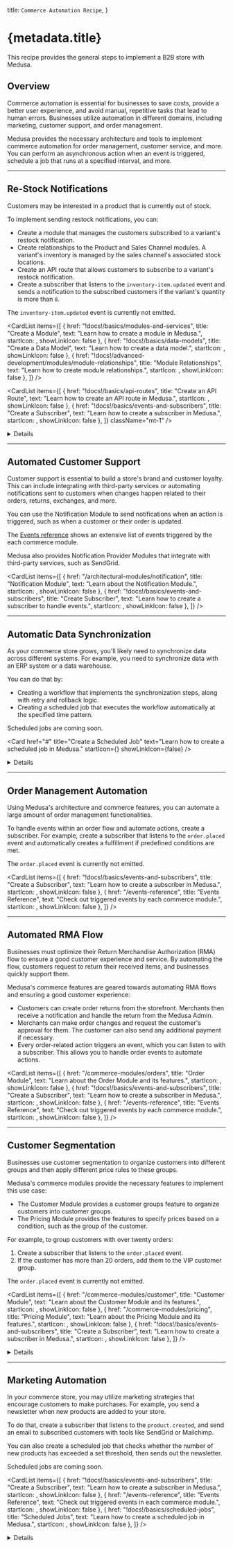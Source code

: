 
  title: `Commerce Automation Recipe`,
}

# {metadata.title}

This recipe provides the general steps to implement a B2B store with Medusa.

## Overview

Commerce automation is essential for businesses to save costs, provide a better user experience, and avoid manual, repetitive tasks that lead to human errors. Businesses utilize automation in different domains, including marketing, customer support, and order management.

Medusa provides the necessary architecture and tools to implement commerce automation for order management, customer service, and more. You can perform an asynchronous action when an event is triggered, schedule a job that runs at a specified interval, and more.

---

## Re-Stock Notifications

Customers may be interested in a product that is currently out of stock.

To implement sending restock notifications, you can:

- Create a module that manages the customers subscribed to a variant's restock notification.
- Create relationships to the Product and Sales Channel modules. A variant's inventory is managed by the sales channel's associated stock locations.
- Create an API route that allows customers to subscribe to a variant's restock notification.
- Create a subscriber that listens to the `inventory-item.updated` event and sends a notification to the subscribed customers if the variant's quantity is more than `0`.

<Note type="soon">

The `inventory-item.updated` event is currently not emitted. 

</Note>

<CardList items={[
  {
    href: "!docs!/basics/modules-and-services",
    title: "Create a Module",
    text: "Learn how to create a module in Medusa.",
    startIcon: <AcademicCapSolid />,
    showLinkIcon: false
  },
  {
    href: "!docs!/basics/data-models",
    title: "Create a Data Model",
    text: "Learn how to create a data model.",
    startIcon: <AcademicCapSolid />,
    showLinkIcon: false
  },
  {
    href: "!docs!/advanced-development/modules/module-relationships",
    title: "Module Relationships",
    text: "Learn how to create module relationships.",
    startIcon: <AcademicCapSolid />,
    showLinkIcon: false
  },
]} />

<CardList items={[
  {
    href: "!docs!/basics/api-routes",
    title: "Create an API Route",
    text: "Learn how to create an API route in Medusa.",
    startIcon: <AcademicCapSolid />,
    showLinkIcon: false
  },
  {
    href: "!docs!/basics/events-and-subscribers",
    title: "Create a Subscriber",
    text: "Learn how to create a subscriber in Medusa.",
    startIcon: <AcademicCapSolid />,
    showLinkIcon: false
  },
]} className="mt-1" />

<Details summaryContent="Example">

  In this example, you'll create a Restock Notification Module with the features explained above.

  ### Create Restock Notification Module

  Start by creating the `src/modules/restock-notification` directory.

  Then, create the file `src/modules/restock-notification/models/restock-notification.ts` with the following content:

  ["14", "email", "The email of the customer to send the notification to when the item is restocked."],
  ["17", "variant_id", "The ID of the variant the customer is subscribed to."],
  ["20", "sales_channel_id", "The ID of the sales channel the customer is viewing the product variant from."]
]

  ```ts title="src/modules/restock-notification/models/restock-notification.ts" highlights={restockModelHighlights} collapsibleLines="1-7" expandButtonLabel="Show Imports"
  import { BaseEntity } from "@medusajs/utils"
  import { 
    Entity, 
    PrimaryKey, 
    Property
  } from "@mikro-orm/core";

  @Entity()
  export class RestockNotification extends BaseEntity {
    @PrimaryKey({ columnType: "text" })
    id!: string

    @Property({ columnType: "text" })
    email: string

    @Property({ columnType: "text" })
    variant_id: string

    @Property({ columnType: "text" })
    sales_channel_id: string
  }
  ```

  This creates a `RestockNotification` data model with the following fields:

  - `email`: The email of the customer to send the notification to when the item is restocked.
  - `variant_id`: The ID of the variant the customer is subscribed to. This will later be used to form a relationship with the `ProductVariant` data model of the Product Module.
  - `sales_channel_id`: The ID of the sales channel the customer is viewing the product variant from. This will later be used to form a relationship with the `SalesChannel` data model of the Sales Channel Module.

  Since a variant's inventory is managed based on the locations of each sales channel, you have to specify which sales channel to check stock quantity in.

  Next, create the file `src/modules/restock-notification/migrations/Migration20240516140616.ts` with the following content:

  ```ts title="src/modules/restock-notification/migrations/Migration20240516140616.ts"
  import { Migration } from '@mikro-orm/migrations';

  export class Migration20240516140616 extends Migration {

    async up(): Promise<void> {
      this.addSql('create table if not exists "restock_notification" ("id" text not null, "email" text not null, "variant_id" text not null, "sales_channel_id" text not null, constraint "restock_notification_pkey" primary key ("id"));');
    }

    async down(): Promise<void> {
      this.addSql('drop table if exists "restock_notification" cascade;');
    }

  }
  ```

  You'll run the migration to reflect the changes on the database after finishing the module's definition.
  
  Now, create the file `src/types/restock-notification/index.ts` that holds common types to be used in the module's main service:

  ```ts title="src/types/restock-notification/index.ts"
  import { ProductVariantDTO, SalesChannelDTO } from "@medusajs/types"

  export type RestockNotificationDTO = {
    id: string
    email: string
    variant_id: string
    sales_channel_id: string
    variant?: ProductVariantDTO
    sales_channel?: SalesChannelDTO
  }

  export type CreateRestockNotificationDTO = {
    email: string
    variant_id: string
    sales_channel_id: string
  }

  ```

  Then, create the module's main service at `src/modules/restock-notification/service.ts` with the following content:

  ["17", "abstractModuleServiceFactory", "Extend the service factory to have basic data management features."],
  ["43", "", "Define a relationship to the `ProductVariant` data model of the Product Module."],
  ["52", "", "Define a relationship to the `SalesChannel` data model of the Sales Channel Module."],
  ["61", "create", "Implement the method to create a restock notification."]
]

  ```ts title="src/modules/restock-notification/service.ts" highlights={restockModuleService} collapsibleLines="1-5" expandButtonLabel="Show Imports"
  import { Modules, ModulesSdkUtils } from "@medusajs/utils"
  import { RestockNotification } from "./models/restock-notification"
  import { ModuleJoinerConfig, ModulesSdkTypes } from "@medusajs/types"
  import { CreateRestockNotificationDTO, RestockNotificationDTO } from "../../types/restock-notification"

  type InjectedDependencies = {
    restockNotificationService: ModulesSdkTypes.InternalModuleService<any>
  }

  type AllModelDTOs = {
    RestockNotification: {
      dto: RestockNotificationDTO
    }
  }

  class RestockNotificationModuleService extends ModulesSdkUtils
    .abstractModuleServiceFactory<
      InjectedDependencies,
      RestockNotificationDTO,
      AllModelDTOs
    >(RestockNotification, []) {
      restockNotificationService_: ModulesSdkTypes.InternalModuleService<RestockNotification>

      constructor({ restockNotificationService }: InjectedDependencies) {
        // @ts-ignore
        super(...arguments)
        this.restockNotificationService_ = restockNotificationService
      }

      __joinerConfig(): ModuleJoinerConfig {
        return {
          serviceName: "restockNotificationModuleService",
          alias: [
            {
              name: "restock_notification",
              args: {
                entity: RestockNotification.name
              }
            }
          ],
          relationships: [
            {
              serviceName: Modules.PRODUCT,
              alias: "variant",
              primaryKey: "id",
              foreignKey: "variant_id",
              args: {
                methodSuffix: "Variants"
              }
            },
            {
              serviceName: Modules.SALES_CHANNEL,
              alias: "sales_channel",
              primaryKey: "id",
              foreignKey: "sales_channel_id",
            }
          ]
        }
      }

      async create (data: CreateRestockNotificationDTO): Promise<RestockNotificationDTO> {
        const restockNotification = await this.restockNotificationService_.create(
          data
        )

        return restockNotification
      }
    }

  export default RestockNotificationModuleService
  ```

  In the module's main service, you:

  - Extend the service factory to have basic data management features.
  - Define a relationship to the `ProductVariant` data model of the Product Module.
  - Define a relationship to the `SalesChannel` data model of the Sales Channel Module.
  - Implement the `create` method to create a restock notification.

  Next, create the module's definition file `src/modules/restock-notification/index.ts` with the following content:

  ```ts title="src/modules/restock-notification/index.ts"
  import RestockNotificationModuleService from "./service";

  export default {
    service: RestockNotificationModuleService
  }
  ```

  Finally, add the module to the `modules` object in `medusa-config.js`:

  ```js title="medusa-config.js"
  module.exports = defineConfig({
    // ...
    modules: {
      "restockNotificationModuleService": {
        resolve: "./modules/restock-notification",
        definition: {
          isQueryable: true
        }
      },
    }
  })
  ```

  You can now run the module's migrations with the following command:

  ```bash npm2yarn
  npx medusa migrations run
  ```

  ### Create Restock Notification API Route

  Create the file `src/api/store/restock-notification/route.ts` with the following content:

  ```ts title="src/api/store/restock-notification/route.ts" collapsibleLines="1-10" expandButtonLabel="Show Imports"
  import type { 
    MedusaRequest, 
    MedusaResponse
  } from "@medusajs/medusa";
  import RestockNotificationModuleService 
    from "../../../modules/restock-notification/service";
  import { 
    CreateRestockNotificationDTO
  } from "../../../types/restock-notification";

  type RestockNotificationReq = CreateRestockNotificationDTO

  export async function POST(
    req: MedusaRequest<RestockNotificationReq>, 
    res: MedusaResponse
  ) {
    const restockNotificationModuleService: 
      RestockNotificationModuleService = req.scope.resolve(
        "restockNotificationModuleService"
      )

    await restockNotificationModuleService.create(
      req.body
    )

    res.json({
      success: true
    })
  }
  ```

  This creates a `POST` API route at `/store/restock-notification`. It accepts the `email`, `variant_id`, and `sales_channel_id` request body parameters and creates a restock notification.

  ### Create Inventory Item Updated Subscriber

  <Note type="soon">

  The `inventory-item.updated` event is currently not emitted. The subscriber will only work once the event is emitted.

  </Note>

  To handle the sending of the restock notifications, create the file `src/subscribers/inventory-item-update.ts` with the following content:

  ["48", "inventoryVariantLinkService", "Retrieve an instance of the link service for the product-variant-inventory-item link module."],
  ["55", "inventoryVariantItems", "Retrieve the variants linked to the updated inventory item."],
  ["68", "restockQuery", "Assemble the query to retrieve the restock notifications with their associated variants."],
  ["81", "restockNotifications", "Retrieve the restock notifications using the query."],
  ["84", "salesChannelLocationService", "Retrieve an instance of the link service for the sales-channel-stock-location link module."],
  ["93", "salesChannelLocations", "Retrieve the stock locations linked to the restock notification's sales channel."],
  ["107", "availableQuantity", "Retrieve the available quantity of the variant in the retrieved stock locations."],
  ["116", "continue", "Only send the notification if the available quantity is greater than `0`"],
  ["119", "create", "Send the notification to the customer using the Notification Module."],
  ["122", '"test_template"', "Replace with the actual template used for sending the email."],
  ["123", "data", "The data to send along to the third-party service sending the notification."],
  ["131", "delete", "Delete the restock notification to not send the notification again."]
]

  ```ts title="src/subscribers/inventory-item-update.ts" highlights={subscriberHighlights} collapsibleLines="1-23" expandButtonLabel="Show Imports"
  import type {
    SubscriberArgs,
    SubscriberConfig,
  } from "@medusajs/medusa"
  import { 
    IInventoryServiceNext, 
    INotificationModuleService, 
    RemoteQueryFunction
  } from "@medusajs/types"
  import { 
    ContainerRegistrationKeys, 
    Modules, 
    remoteQueryObjectFromString
  } from "@medusajs/utils"
  import { 
    RestockNotificationDTO
  } from "../types/restock-notification"
  import { 
    RemoteLink
  } from "@medusajs/modules-sdk"
  import RestockNotificationModuleService 
    from "../modules/restock-notification/service"

  // subscriber function
  export default async function inventoryItemUpdateHandler({
    data,
    container
  }: SubscriberArgs<{ id: string }>) {
    const remoteQuery: RemoteQueryFunction = container.resolve(
      ContainerRegistrationKeys.REMOTE_QUERY
    )
    const remoteLink: RemoteLink = container.resolve(
      ContainerRegistrationKeys.REMOTE_LINK
    )
    const restockNotificationModuleService: 
      RestockNotificationModuleService = container.resolve(
        "restockNotificationModuleService"
      )
    const inventoryModuleService: IInventoryServiceNext = 
      container.resolve(Modules.INVENTORY)
    const notificationModuleService: INotificationModuleService =
      container.resolve(
        Modules.NOTIFICATION
      )

    const inventoryItemId = "data" in data ? data.data.id : data.id

    const inventoryVariantLinkService = remoteLink.getLinkModule(
      Modules.PRODUCT, 
      "variant_id", 
      Modules.INVENTORY, 
      "inventory_item_id"
    )

    const inventoryVariantItems = 
      await inventoryVariantLinkService.list({
        inventory_item_id: [inventoryItemId]
      }) as {
        variant_id: string,
        inventory_item_id: string
      }[]

    if (!inventoryVariantItems.length) {
      console.log("no inventory variant items")
      return
    }

    const restockQuery = remoteQueryObjectFromString({
      entryPoint: "restock_notification",
      fields: [
        "email",
        "variant.name"
      ],
      variables: {
        filters: {
          variant_id: inventoryVariantItems[0].variant_id
        }
      }
    })

    const restockNotifications: RestockNotificationDTO[] = 
      await remoteQuery(restockQuery)

    const salesChannelLocationService = remoteLink.getLinkModule(
      Modules.SALES_CHANNEL,
      "sales_channel_id",
      Modules.STOCK_LOCATION,
      "stock_location_id"
    )

    for (const restockNotification of restockNotifications) {
      const salesChannelLocations = 
        await salesChannelLocationService.list({
          sales_channel_id: [
            restockNotification.sales_channel_id
          ]
        }) as {
          stock_location_id: string
          sales_channel_id: string
        }[]

      if (!salesChannelLocations.length) {
        continue
      }

      const availableQuantity = await inventoryModuleService
        .retrieveAvailableQuantity(
          inventoryItemId,
          salesChannelLocations.map(
            (salesChannelLocation) => 
              salesChannelLocation.stock_location_id
          )
        )

      if (availableQuantity === 0) {
        continue
      }
      
      notificationModuleService.create({
        to: restockNotification.email,
        channel: "email",
        template: "test_template",
        data: {
          variant_id: restockNotification.variant_id,
          variant_name: restockNotification.variant.title
          // other data...
        }
      })

      // delete the restock notification
      await restockNotificationModuleService.delete(restockNotification.id)
    }
  }

  // subscriber config
  export const config: SubscriberConfig = {
    event: "inventory-item.updated",
  }
  ```

  This adds a subscriber to the `inventory-item.updated` event. In the subscriber handler function, you:

  - Retrieve an instance of the link service for the product-variant-inventory-item link module.
  - Retrieve the variants linked to the updated inventory item.
  - Retrieve the restock notifications of those variants.
  - For each restock notification, you:
      - Retrieve its quantity based on the stock location associated with the restock notification's sales channel.
      - If the quantity is greater than `0`, you send a notification using the Notification Module and delete the restock notification.

</Details>

---

## Automated Customer Support

Customer support is essential to build a store's brand and customer loyalty. This can include integrating with third-party services or automating notifications sent to customers when changes happen related to their orders, returns, exchanges, and more.

You can use the Notification Module to send notifications when an action is triggered, such as when a customer or their order is updated.

<Note title="Tip">

The [Events reference](../../events-reference/page.mdx) shows an extensive list of events triggered by the each commerce module.

</Note>

Medusa also provides Notification Provider Modules that integrate with third-party services, such as SendGrid.

<CardList items={[
  {
    href: "/architectural-modules/notification",
    title: "Notification Module",
    text: "Learn about the Notification Module.",
    startIcon: <AcademicCapSolid />,
    showLinkIcon: false
  },
  {
    href: "!docs!/basics/events-and-subscribers",
    title: "Create Subscriber",
    text: "Learn how to create a subscriber to handle events.",
    startIcon: <AcademicCapSolid />,
    showLinkIcon: false
  },
]} />

---

## Automatic Data Synchronization

As your commerce store grows, you'll likely need to synchronize data across different systems. For example, you need to synchronize data with an ERP system or a data warehouse.

You can do that by:

- Creating a workflow that implements the synchronization steps, along with retry and rollback logic.
- Creating a scheduled job that executes the workflow automatically at the specified time pattern.

<Note type="soon">

Scheduled jobs are coming soon.

</Note>

<Card
  href="#"
  title="Create a Scheduled Job"
  text="Learn how to create a scheduled job in Medusa."
  startIcon={<AcademicCapSolid />}
  showLinkIcon={false}
/>

<Details summaryContent="Example: Synchronizing products with a third-party service">

  For example, create the file `src/workflows/sync-products.ts` with the following content:

  ["9", "retrieveStoreStep", "A step that retrieves the store by its ID."],
  ["25", "retrieveProductsToUpdateStep", "A step that retrieves the products to update based on a last update date."],
  ["45", "syncProductsStep", "A step to sync the product with a third-party service."],
  ["48", "productSyncModuleService", "Assuming this is a custom module's main service that provides connection to the third-party service."],
  ["52", "productsBeforeSync", "Retrieve old product data from third-party service for compensation function."],
  ["57", "sync", "Sync the product data in the third-party service."],
  ["61", "", "Pass products data before sync to compensation function."],
  ["64", "", "A compensation function to revert the sync when an error occurs."],
  ["70", "sync", "Revert the product's data in the third-party service to its old data before the synchronization."],
  ["79", "updateStoreLastSyncStep", "A step to update the `last_sync_data` of the store."],
  ["85", "prevLastSyncDate", "Retrieve the previous value of `last_sync_date` to pass it to compensation function."],
  ["87", "update", "Update the `last_sync_date` of the store."],
  ["95", "", "Pass previous last sync date to compensation function."],
  ["98", "", "A compensation function to revert the update of `last_sync_data` if an error occurs."],
  ["114", "syncProductsWorkflow", "Define the workflow that uses the above steps."]
]

  ```ts title="src/workflows/sync-products.ts" highlights={syncProductsWorkflowHighlight}
  import { ModuleRegistrationName } from "@medusajs/modules-sdk";
  import { IProductModuleService, IStoreModuleService, ProductDTO, StoreDTO } from "@medusajs/types";
  import { StepResponse, createStep, createWorkflow } from "@medusajs/workflows-sdk";

  type RetrieveStoreStepInput = {
    id: string
  }

  const retrieveStoreStep = createStep(
    "retrieve-store-step",
    async ({ id }: RetrieveStoreStepInput, {container}) => {
      const storeModuleService: IStoreModuleService = 
        container.resolve(ModuleRegistrationName.STORE)

      const store = await storeModuleService.retrieve(id)

      return new StepResponse({ store })
    }
  )

  type RetrieveProductsToUpdateStepInput = {
    last_sync_date?: string
  }

  const retrieveProductsToUpdateStep = createStep(
    "retrieve-products-to-update-step",
    async ({ last_sync_date }: RetrieveProductsToUpdateStepInput, { container }) => {
      const productModuleService: IProductModuleService = 
        container.resolve(ModuleRegistrationName.PRODUCT)

      const products = await productModuleService.list({
        updated_at: {
          $gt: last_sync_date
        }
      })

      return new StepResponse({ products })
    }
  )

  type SyncProductsStepInput = {
    products: ProductDTO[]
  }

  const syncProductsStep = createStep(
    "sync-products-step",
    async ({ products }: SyncProductsStepInput, { container }) => {
      const productSyncModuleService = container.resolve(
        "productSyncModuleService"
      )

      const productsBeforeSync = await productSyncModuleService.list({
        id: products.map((product) => product.id)
      })

      for (const product of products) {
        await productSyncModuleService.sync(product)
      }

      return new StepResponse({}, {
        products: productsBeforeSync
      })
    }, 
    async ({ products }, { container }) => {
      const productSyncModuleService = container.resolve(
        "productSyncModuleService"
      )

      for (const product of products) {
        await productSyncModuleService.sync(product)
      }
    }
  )

  type UpdateStoreLastSyncStepInput = {
    store: StoreDTO
  }

  const updateStoreLastSyncStep = createStep(
    "update-store-last-sync-step",
    async ({ store }: UpdateStoreLastSyncStepInput, { container }) => {
      const storeModuleService: IStoreModuleService = 
        container.resolve(ModuleRegistrationName.STORE)

      const prevLastSyncDate = store.metadata.last_sync_date

      await storeModuleService.update(store.id, {
        metadata: {
          last_sync_date: (new Date()).toString()
        }
      })

      return new StepResponse({}, {
        id: store.id,
        last_sync_date: prevLastSyncDate
      })
    },
    async ({ id, last_sync_date }, { container }) => {
      const storeModuleService: IStoreModuleService = 
        container.resolve(ModuleRegistrationName.STORE)

      await storeModuleService.update(id, {
        metadata: {
          last_sync_date
        }
      })
    }
  )

  type SyncProductsWorkflowInput = {
    store_id: string
  }

  export const syncProductsWorkflow = createWorkflow<
    SyncProductsWorkflowInput, {}
    >(
      "sync-products-workflow",
      function ({ store_id }: SyncProductsWorkflowInput) {
        const { store } = retrieveStoreStep({
          id: store_id
        })

        const { products } = retrieveProductsToUpdateStep({
          last_sync_date: store.metadata.last_sync_date
        })

        syncProductsStep({
          products
        })

        updateStoreLastSyncStep({
          store
        })
      }
    )
  ```

  This creates a workflow with the following steps:

  1. Retrieve the store by its ID.
  2. Retrieve products to update based on the last date and time the products were synced. The last sync date is retrieved from the store's `metadata` field.
  3. Sync the retrieved products with a third-party service. It's assumed that the connection to the third-party service is implemented within a custom module's main service.
  4. Update the last sync date of the store to the current date.

</Details>

---

## Order Management Automation

Using Medusa's architecture and commerce features, you can automate a large amount of order management functionalities.

To handle events within an order flow and automate actions, create a subscriber. For example, create a subscriber that listens to the `order.placed` event and automatically creates a fulfillment if predefined conditions are met.

<Note type="soon">

The `order.placed` event is currently not emitted.

</Note>

<CardList items={[
  {
    href: "!docs!/basics/events-and-subscribers",
    title: "Create a Subscriber",
    text: "Learn how to create a subscriber in Medusa.",
    startIcon: <AcademicCapSolid />,
    showLinkIcon: false
  },
  {
    href: "/events-reference",
    title: "Events Reference",
    text: "Check out triggered events by each commerce module.",
    startIcon: <AcademicCapSolid />,
    showLinkIcon: false
  },
]} />

---

## Automated RMA Flow

Businesses must optimize their Return Merchandise Authorization (RMA) flow to ensure a good customer experience and service. By automating the flow, customers request to return their received items, and businesses quickly support them.

Medusa's commerce features are geared towards automating RMA flows and ensuring a good customer experience:

- Customers can create order returns from the storefront. Merchants then receive a notification and handle the return from the Medusa Admin.
- Merchants can make order changes and request the customer's approval for them. The customer can also send any additional payment if necessary.
- Every order-related action triggers an event, which you can listen to with a subscriber. This allows you to handle order events to automate actions.

<CardList items={[
  {
    href: "/commerce-modules/orders",
    title: "Order Module",
    text: "Learn about the Order Module and its features.",
    startIcon: <AcademicCapSolid />,
    showLinkIcon: false
  },
  {
    href: "!docs!/basics/events-and-subscribers",
    title: "Create a Subscriber",
    text: "Learn how to create a subscriber in Medusa.",
    startIcon: <AcademicCapSolid />,
    showLinkIcon: false
  },
  {
    href: "/events-reference",
    title: "Events Reference",
    text: "Check out triggered events by each commerce module.",
    startIcon: <AcademicCapSolid />,
    showLinkIcon: false
  },
]} />

---

## Customer Segmentation

Businesses use customer segmentation to organize customers into different groups and then apply different price rules to these groups.

Medusa's commerce modules provide the necessary features to implement this use case:

- The Customer Module provides a customer groups feature to organize customers into customer groups.
- The Pricing Module provides the features to specify prices based on a condition, such as the group of the customer.

For example, to group customers with over twenty orders:

1. Create a subscriber that listens to the `order.placed` event.
2. If the customer has more than 20 orders, add them to the VIP customer group.

<Note type="soon">

The `order.placed` event is currently not emitted.

</Note>

<CardList items={[
  {
    href: "/commerce-modules/customer",
    title: "Customer Module",
    text: "Learn about the Customer Module and its features.",
    startIcon: <AcademicCapSolid />,
    showLinkIcon: false
  },
  {
    href: "/commerce-modules/pricing",
    title: "Pricing Module",
    text: "Learn about the Pricing Module and its features.",
    startIcon: <AcademicCapSolid />,
    showLinkIcon: false
  },
  {
    href: "!docs!/basics/events-and-subscribers",
    title: "Create a Subscriber",
    text: "Learn how to create a subscriber in Medusa.",
    startIcon: <AcademicCapSolid />,
    showLinkIcon: false
  },
]} />

<Details summaryContent="Example: Add customer to VIP group">

  Here’s an example of a subscriber that listens to the `order.placed` event and checks whether the customer should be added to the VIP customer group based on their number of orders:

  <Note type="soon">

  The `order.placed` event is currently not emitted.

  </Note>

  ```ts title="src/subscribers/add-custom-to-vip.ts" collapsibleLines="1-12" expandButtonLabel="Show Imports"
  import type {
    SubscriberArgs,
    SubscriberConfig,
  } from "@medusajs/medusa"
  import { 
    ModuleRegistrationName
  } from "@medusajs/modules-sdk"
  import { 
    ICustomerModuleService, 
    IOrderModuleService
  } from "@medusajs/types"

  export default async function orderCreatedHandler({
    data,
    container
  }: SubscriberArgs<{ id: string }>) {
    const orderId = "data" in data ? data.data.id : data.id

    const orderModuleService: IOrderModuleService = container
      .resolve(ModuleRegistrationName.ORDER)

    const customerModuleService: 
      ICustomerModuleService = container.resolve(
        ModuleRegistrationName.CUSTOMER
      )

    // check if VIP group exists
    const vipGroup = await customerModuleService
      .listCustomerGroups({
        name: "VIP"
      }, {
        relations: ["customers"]
      })

    if (!vipGroup.length) {
      return
    }

    // retrieve the order
    const order = await orderModuleService.retrieve(orderId)

    if (!order || 
      !order.customer_id || 
      vipGroup[0].customers.find(
        (customer) => customer.id === order.customer_id
      ) !== undefined) {
      return
    }

    const [, count] = await orderModuleService.listAndCount({
      customer_id: order.customer_id
    })

    if (count < 20) {
      return
    }

    // add customer to VIP group
    await customerModuleService.addCustomerToGroup({
      customer_group_id: vipGroup[0].id,
      customer_id: order.customer_id
    })
  }

  export const config: SubscriberConfig = {
    event: "order.placed",
  }
  ```

</Details>
    

---

## Marketing Automation

In your commerce store, you may utilize marketing strategies that encourage customers to make purchases. For example, you send a newsletter when new products are added to your store.

To do that, create a subscriber that listens to the `product.created`, and send an email to subscribed customers with tools like SendGrid or Mailchimp.

You can also create a scheduled job that checks whether the number of new products has exceeded a set threshold, then sends out the newsletter.

<Note type="soon">

Scheduled jobs are coming soon.

</Note>

<CardList items={[
  {
    href: "!docs!/basics/events-and-subscribers",
    title: "Create a Subscriber",
    text: "Learn how to create a subscriber in Medusa.",
    startIcon: <AcademicCapSolid />,
    showLinkIcon: false
  },
  {
    href: "/events-reference",
    title: "Events Reference",
    text: "Check out triggered events in each commerce module.",
    startIcon: <AcademicCapSolid />,
    showLinkIcon: false
  },
  {
    href: "!docs!/basics/scheduled-jobs",
    title: "Scheduled Jobs",
    text: "Learn how to create a scheduled job in Medusa.",
    startIcon: <AcademicCapSolid />,
    showLinkIcon: false
  },
]} />

<Details summaryContent="Example: Sending a newsletter email after adding ten products">

  For example, create the file `src/subscribers/send-products-newsletter.ts` with the following content:

  ["35", "store", "Retrieve the first store in the application."],
  ["37", "products", "Retrieve the products created since the last newsletter send date."],
  ["43", "", "Check whether more than 10 products have been created before proceeding."],
  ["47", "customers", "Retrieve all customers, assuming they're considered subscribed."],
  ["49", "create", "Send a notification (newsletter) to each customer using the Notification Module."],
  ["52", '"email"', "Send the notification through the email channel."],
  ["53", '"newsletter_template"', "Specify the template name in the third-party service (for example, SendGrid)."],
  ["55", "products", "Pass the created products to the template."],
  ["60", "update", "Update the store's `last_newsletter_send_date` field with the current date."]
]

  ```ts title="src/subscribers/send-products-newsletter.ts" highlights={newsletterHighlights} collapsibleLines="1-16" expandButtonLabel="Show Imports"
  import type {
    SubscriberArgs,
    SubscriberConfig,
  } from "@medusajs/medusa"
  import { 
    ModuleRegistrationName
  } from "@medusajs/modules-sdk"
  import { 
    NotificationModuleService
  } from "@medusajs/notification"
  import { 
    ICustomerModuleService, 
    IProductModuleService, 
    IStoreModuleService
  } from "@medusajs/types"

  export default async function productCreateHandler({
    data,
    container
  }: SubscriberArgs<{ id: string }>) {
    const productModuleService: IProductModuleService = 
      container.resolve(ModuleRegistrationName.PRODUCT)

    const storeModuleService: IStoreModuleService = 
      container.resolve(ModuleRegistrationName.STORE)

    const customerModuleService: ICustomerModuleService = 
      container.resolve(ModuleRegistrationName.CUSTOMER)

    const notificationModuleService:
      NotificationModuleService = container.resolve(
        ModuleRegistrationName.NOTIFICATION
      )

    const store = (await storeModuleService.list())[0]

    const products = await productModuleService.list({
      created_at: {
        $gt: store.metadata.last_newsletter_send_date
      }
    })

    if (products.length < 10) {
      return
    }

    const customers = await customerModuleService.list()

    await notificationModuleService.create(
      customers.map((customer) => ({
        to: customer.email,
        channel: "email",
        template: "newsletter_template",
        data: {
          products
        }
      }))
    )

    await storeModuleService.update(store.id, {
      metadata: {
        last_newsletter_send_date: (new Date()).toString()
      }
    })
  }

  export const config: SubscriberConfig = {
    event: "product.created",
  }
  ```

  In the subscriber function, you:

  1. Retrieve the first store in our application.
  2. Retrieve products created since the last time a newsletter is sent. The last send date is stored in the store's `metadata` field.
  3. If the count of last created products is less than 10, stop execution.
  4. Retrieve all customers. Here, it's assumed that all customers are considered subscribed for simplicity.
  5. Use the Notification Module to send a notification to the customer. This uses the Notification Provider Module configured for the `email` channel.
  6. Update the store's `last_newsletter_send_date` with the current date.

</Details>
